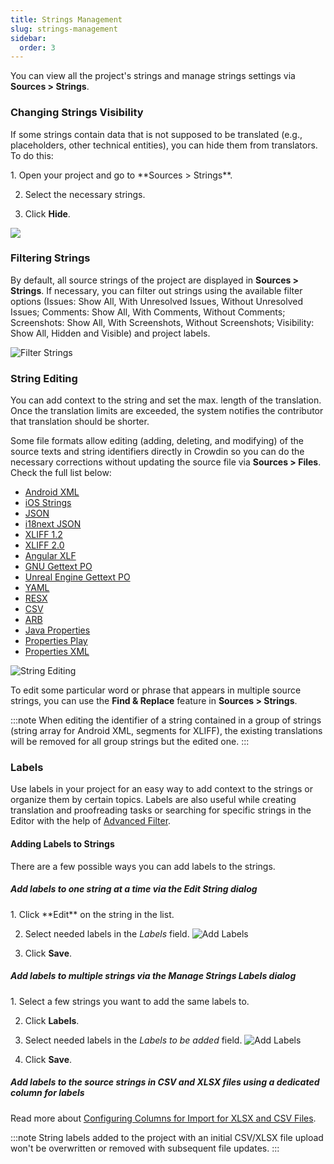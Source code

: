 ```yaml
---
title: Strings Management
slug: strings-management
sidebar:
  order: 3
---
```



You can view all the project's strings and manage strings settings via **Sources > Strings**.

### Changing Strings Visibility

If some strings contain data that is not supposed to be translated (e.g., placeholders, other technical entities), you can hide them from translators. To do this:

<Steps>
  1. Open your project and go to **Sources > Strings**.

  2. Select the necessary strings.

  3. Click **Hide**.
</Steps>

![](./_assets/string_hide.png)

### Filtering Strings

By default, all source strings of the project are displayed in **Sources > Strings**. If necessary, you can filter out strings using the available filter options (Issues: Show All, With Unresolved Issues, Without Unresolved Issues; Comments: Show All, With Comments, Without Comments; Screenshots: Show All, With Screenshots, Without Screenshots; Visibility: Show All, Hidden and Visible) and project labels.

![Filter Strings](./_assets/string_filter.png)

### String Editing

You can add context to the string and set the max. length of the translation.
Once the translation limits are exceeded, the system notifies the contributor that translation should be shorter.

Some file formats allow editing (adding, deleting, and modifying) of the source texts and string identifiers directly in Crowdin so you can do the necessary corrections without updating the source file via **Sources > Files**. Check the full list below:

* [Android XML](https://store.crowdin.com/android-xml)
* [iOS Strings](https://store.crowdin.com/strings)
* [JSON](https://store.crowdin.com/json)
* [i18next JSON](https://store.crowdin.com/i18next-json)
* [XLIFF 1.2](https://store.crowdin.com/xliff)
* [XLIFF 2.0](https://store.crowdin.com/xliff2.0)
* [Angular XLF](https://store.crowdin.com/angular)
* [GNU Gettext PO](https://store.crowdin.com/gnu-gettext)
* [Unreal Engine Gettext PO](https://store.crowdin.com/gettext-unreal)
* [YAML](https://store.crowdin.com/yaml)
* [RESX](https://store.crowdin.com/resx)
* [CSV](https://store.crowdin.com/csv)
* [ARB](https://store.crowdin.com/arb)
* [Java Properties](https://store.crowdin.com/java-properties)
* [Properties Play](https://store.crowdin.com/properties-play)
* [Properties XML](https://store.crowdin.com/properties-xml)

![String Editing](./_assets/string_edit.png)

To edit some particular word or phrase that appears in multiple source strings, you can use the **Find & Replace** feature in **Sources > Strings**.

:::note
When editing the identifier of a string contained in a group of strings (string array for Android XML, segments for XLIFF), the existing translations will be removed for all group strings but the edited one.
:::

### Labels

Use labels in your project for an easy way to add context to the strings or organize them by certain topics. Labels are also useful while creating translation and proofreading tasks or searching for specific strings in the Editor with the help of [Advanced Filter](/online-editor/).

<LinkCard
  title="Managing Project Labels"
  description="Learn how to make your Crowdin project labels."
  href="/crowdin/project-management/project-settings/general/"
/>

#### Adding Labels to Strings

There are a few possible ways you can add labels to the strings.

##### Add labels to one string at a time via the *Edit String* dialog

<Steps>
  1. Click **Edit** on the string in the list.

  2. Select needed labels in the *Labels* field.
     ![Add Labels](./_assets/labels_adding_1.png)

  3. Click **Save**.
</Steps>

##### Add labels to multiple strings via the *Manage Strings Labels* dialog

<Steps>
  1. Select a few strings you want to add the same labels to.

  2. Click **Labels**.

  3. Select needed labels in the *Labels to be added* field.
     ![Add Labels](./_assets/labels_adding_2.png)

  4. Click **Save**.
</Steps>

##### Add labels to the source strings in CSV and XLSX files using a dedicated column for labels

Read more about [Configuring Columns for Import for XLSX and CSV Files](/csv-xlsx-configuration/).

:::note
String labels added to the project with an initial CSV/XLSX file upload won't be overwritten or removed with subsequent file updates.
:::
